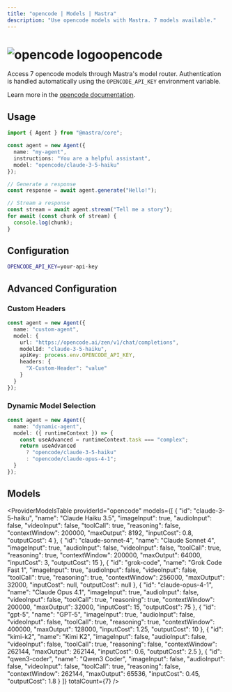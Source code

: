 ```yaml
---
title: "opencode | Models | Mastra"
description: "Use opencode models with Mastra. 7 models available."
---
```



# <img src="https://models.dev/logos/opencode.svg" alt="opencode logo" className="inline w-8 h-8 mr-2 align-middle dark:invert dark:brightness-0 dark:contrast-200" />opencode

Access 7 opencode models through Mastra's model router. Authentication is handled automatically using the `OPENCODE_API_KEY` environment variable.

Learn more in the [opencode documentation](https://opencode.ai/docs).

## Usage

```typescript
import { Agent } from "@mastra/core";

const agent = new Agent({
  name: "my-agent",
  instructions: "You are a helpful assistant",
  model: "opencode/claude-3-5-haiku"
});

// Generate a response
const response = await agent.generate("Hello!");

// Stream a response
const stream = await agent.stream("Tell me a story");
for await (const chunk of stream) {
  console.log(chunk);
}
```

## Configuration

```bash
OPENCODE_API_KEY=your-api-key
```

## Advanced Configuration

### Custom Headers

```typescript
const agent = new Agent({
  name: "custom-agent",
  model: {
    url: "https://opencode.ai/zen/v1/chat/completions",
    modelId: "claude-3-5-haiku",
    apiKey: process.env.OPENCODE_API_KEY,
    headers: {
      "X-Custom-Header": "value"
    }
  }
});
```

### Dynamic Model Selection

```typescript
const agent = new Agent({
  name: "dynamic-agent",
  model: ({ runtimeContext }) => {
    const useAdvanced = runtimeContext.task === "complex";
    return useAdvanced 
      ? "opencode/claude-3-5-haiku"
      : "opencode/claude-opus-4-1";
  }
});
```

## Models

<ProviderModelsTable 
  providerId="opencode" 
  models={[
  {
    "id": "claude-3-5-haiku",
    "name": "Claude Haiku 3.5",
    "imageInput": true,
    "audioInput": false,
    "videoInput": false,
    "toolCall": true,
    "reasoning": false,
    "contextWindow": 200000,
    "maxOutput": 8192,
    "inputCost": 0.8,
    "outputCost": 4
  },
  {
    "id": "claude-sonnet-4",
    "name": "Claude Sonnet 4",
    "imageInput": true,
    "audioInput": false,
    "videoInput": false,
    "toolCall": true,
    "reasoning": true,
    "contextWindow": 200000,
    "maxOutput": 64000,
    "inputCost": 3,
    "outputCost": 15
  },
  {
    "id": "grok-code",
    "name": "Grok Code Fast 1",
    "imageInput": true,
    "audioInput": false,
    "videoInput": false,
    "toolCall": true,
    "reasoning": true,
    "contextWindow": 256000,
    "maxOutput": 32000,
    "inputCost": null,
    "outputCost": null
  },
  {
    "id": "claude-opus-4-1",
    "name": "Claude Opus 4.1",
    "imageInput": true,
    "audioInput": false,
    "videoInput": false,
    "toolCall": true,
    "reasoning": true,
    "contextWindow": 200000,
    "maxOutput": 32000,
    "inputCost": 15,
    "outputCost": 75
  },
  {
    "id": "gpt-5",
    "name": "GPT-5",
    "imageInput": true,
    "audioInput": false,
    "videoInput": false,
    "toolCall": true,
    "reasoning": true,
    "contextWindow": 400000,
    "maxOutput": 128000,
    "inputCost": 1.25,
    "outputCost": 10
  },
  {
    "id": "kimi-k2",
    "name": "Kimi K2",
    "imageInput": false,
    "audioInput": false,
    "videoInput": false,
    "toolCall": true,
    "reasoning": false,
    "contextWindow": 262144,
    "maxOutput": 262144,
    "inputCost": 0.6,
    "outputCost": 2.5
  },
  {
    "id": "qwen3-coder",
    "name": "Qwen3 Coder",
    "imageInput": false,
    "audioInput": false,
    "videoInput": false,
    "toolCall": true,
    "reasoning": false,
    "contextWindow": 262144,
    "maxOutput": 65536,
    "inputCost": 0.45,
    "outputCost": 1.8
  }
]}
  totalCount={7}
/>
